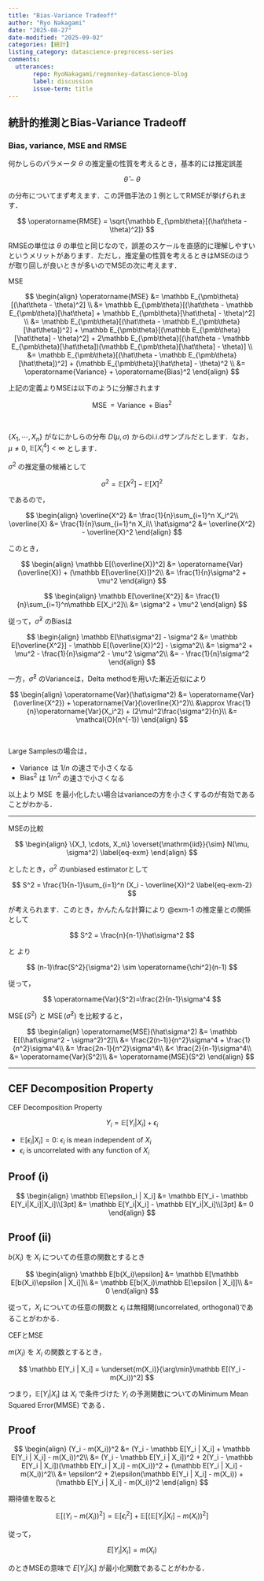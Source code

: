 ```yaml
---
title: "Bias-Variance Tradeoff"
author: "Ryo Nakagami"
date: "2025-08-27"
date-modified: "2025-09-02"
categories: [統計]
listing_category: datascience-preprocess-series
comments:
  utterances:
       repo: RyoNakagami/regmonkey-datascience-blog
       label: discussion
       issue-term: title
---
```


## 統計的推測とBias-Variance Tradeoff

### Bias, variance, MSE and RMSE

何かしらのパラメータ $\theta$ の推定量の性質を考えるとき，基本的には推定誤差 

$$
\hat\theta - \theta
$$ 

の分布についてまず考えます．この評価手法の１例としてRMSEが挙げられます．

$$
\operatorname{RMSE} = \sqrt{\mathbb E_{\pmb\theta}[(\hat\theta - \theta)^2]}
$$

RMSEの単位は $\theta$ の単位と同じなので，誤差のスケールを直感的に理解しやすいというメリットがあります．ただし，推定量の性質を考えるときはMSEのほうが取り回しが良いときが多いのでMSEの次に考えます．


::: {#def- .custom_problem .blog-custom-border}
[MSE]{.def-title}

:::{.math-scroll}
$$
\begin{align}
\operatorname{MSE}
  &= \mathbb E_{\pmb\theta}[(\hat\theta - \theta)^2] \\
  &= \mathbb E_{\pmb\theta}[(\hat\theta - \mathbb E_{\pmb\theta}[\hat\theta] + \mathbb E_{\pmb\theta}[\hat\theta] - \theta)^2] \\
  &= \mathbb E_{\pmb\theta}[(\hat\theta - \mathbb E_{\pmb\theta}[\hat\theta])^2] + \mathbb E_{\pmb\theta}[(\mathbb E_{\pmb\theta}[\hat\theta] - \theta)^2] + 2\mathbb E_{\pmb\theta}[(\hat\theta - \mathbb E_{\pmb\theta}[\hat\theta])(\mathbb E_{\pmb\theta}[\hat\theta] - \theta)] \\
  &= \mathbb E_{\pmb\theta}[(\hat\theta - \mathbb E_{\pmb\theta}[\hat\theta])^2] + (\mathbb E_{\pmb\theta}[\hat\theta] - \theta)^2 \\
  &= \operatorname{Variance} + \operatorname{Bias}^2
\end{align}
$$
:::

:::

上記の定義よりMSEは以下のように分解されます

$$
\operatorname{MSE} = \operatorname{Variance} + \operatorname{Bias}^2
$$


::: {#exm-1 .custom_problem }
<br>

$\{X_1, \cdots, X_n\}$ がなにかしらの分布 $D(\mu, \sigma)$ からのi.i.dサンプルだとします．なお，$\mu\neq 0$, $\mathbb E[X_i^4] < \infty$ とします．

$\sigma^2$ の推定量の候補として

$$
\sigma^2 = \mathbb E[X^2] - \mathbb E[X]^2
$$

であるので，

$$
\begin{align}
\overline{X^2} &= \frac{1}{n}\sum_{i=1}^n X_i^2\\
\overline{X} &= \frac{1}{n}\sum_{i=1}^n X_i\\
\hat\sigma^2 &= \overline{X^2} - \overline{X}^2
\end{align}
$$

このとき，

$$
\begin{align}
\mathbb E[(\overline{X})^2]
  &= \operatorname{Var}(\overline{X}) + (\mathbb E[\overline{X}])^2\\
  &= \frac{1}{n}\sigma^2 + \mu^2
\end{align}
$$

$$
\begin{align}
\mathbb E[\overline{X^2}]
  &= \frac{1}{n}\sum_{i=1}^n\mathbb E[X_i^2]\\
  &= \sigma^2 + \mu^2
\end{align}
$$

従って，$\hat\sigma^2$ のBiasは

$$
\begin{align}
\mathbb E[\hat\sigma^2] - \sigma^2
  &= \mathbb E[\overline{X^2}] - \mathbb E[(\overline{X})^2] - \sigma^2\\
  &= \sigma^2 + \mu^2 - \frac{1}{n}\sigma^2 - \mu^2 \sigma^2\\
  &= - \frac{1}{n}\sigma^2
\end{align}
$$

一方，$\hat\sigma^2$ のVarianceは，Delta methodを用いた漸近近似により

$$
\begin{align}
\operatorname{Var}(\hat\sigma^2)
  &= \operatorname{Var}(\overline{X^2}) + \operatorname{Var}(\overline{X}^2)\\
  &\approx  \frac{1}{n}\operatorname{Var}(X_i^2) + (2\mu)^2\frac{\sigma^2}{n}\\
  &= \mathcal{O}(n^{-1})
\end{align}
$$

::: {#rem- .custom_problem  .blog-custom-border}
<br>

Large Samplesの場合は，

- $\operatorname{Variance}$ は $1/n$ の速さで小さくなる
- $\operatorname{Bias}^2$ は $1/n^2$ の速さで小さくなる

以上より $\operatorname{MSE}$ を最小化したい場合はvarianceの方を小さくするのが有効であることがわかる．

:::

:::
***

::: {#exm- .custom_problem }
[MSEの比較]{.def-title}

$$
\begin{align}
\{X_1, \cdots, X_n\} \overset{\mathrm{iid}}{\sim} N(\mu, \sigma^2) \label{eq-exm}
\end{align}
$$

としたとき，$\sigma^2$ のunbiased estimatorとして

$$
S^2 = \frac{1}{n-1}\sum_{i=1}^n (X_i - \overline{X})^2 \label{eq-exm-2}
$$

が考えられます．このとき，かんたんな計算により @exm-1 の推定量との関係として

$$
S^2 = \frac{n}{n-1}\hat\sigma^2
$$

\eqref{eq-exm} と \eqref{eq-exm-2} より

$$
(n-1)\frac{S^2}{\sigma^2} \sim \operatorname{\chi^2}(n-1)
$$

従って，

$$
\operatorname{Var}(S^2)=\frac{2}{n-1}\sigma^4
$$

$\operatorname{MSE}(S^2)$ と $\operatorname{MSE}(\hat\sigma^2)$ を比較すると，

$$
\begin{align}
\operatorname{MSE}(\hat\sigma^2)
  &= \mathbb E[(\hat\sigma^2 - \sigma^2)^2]\\
  &= \frac{2(n-1)}{n^2}\sigma^4 + \frac{1}{n^2}\sigma^4\\
  &= \frac{2n-1}{n^2}\sigma^4\\
  &< \frac{2}{n-1}\sigma^4\\
  &= \operatorname{Var}(S^2)\\
  &= \operatorname{MSE}(S^2)
\end{align}
$$

:::
***

## CEF Decomposition Property

::: {#thm- .custom_problem  .blog-custom-border}
[CEF Decomposition Property]{.def-title}

$$
Y_i = \mathbb E[Y_i|X_i] + \epsilon_i
$$

:::{.roman-list}

- $\mathbb E[\epsilon_i | X_i] = 0$: $\epsilon_i$ is mean independent of $X_i$
- $\epsilon_i$ is uncorrelated with any function of $X_i$

:::

:::

::: {.callout-note collapse="false" icon=false}
## Proof (i)

$$
\begin{align}
\mathbb E[\epsilon_i | X_i]
  &= \mathbb E[Y_i - \mathbb E[Y_i|X_i]|X_i]\\[3pt]
  &= \mathbb E[Y_i|X_i] - \mathbb E[Y_i|X_i]\\[3pt]
  &= 0
\end{align}
$$

:::

::: {.callout-note collapse="false" icon=false}
## Proof (ii)

$b(X_i)$ を $X_i$ についての任意の関数とするとき

$$
\begin{align}
\mathbb E[b(X_i)\epsilon]
  &= \mathbb E[\mathbb E[b(X_i)\epsilon | X_i]]\\
  &= \mathbb E[b(X_i)\mathbb E[\epsilon | X_i]]\\
  &= 0
\end{align}
$$

従って，$X_i$ についての任意の関数と $\epsilon_i$ は無相関(uncorrelated, orthogonal)であることがわかる．

:::

::: {#thm- .custom_problem  .blog-custom-border}
[CEFとMSE]{.def-title}

$m(X_i)$ を $X_i$ の関数とするとき，

$$
\mathbb E[Y_i | X_i]
  = \underset{m(X_i)}{\arg\min}\mathbb E[(Y_i - m(X_i))^2]
$$

つまり，$\mathbb E[Y_i | X_i]$ は $X_i$ で条件づけた $Y_i$ の予測関数についてのMinimum Mean Squared Error(MMSE) である．

:::

::: {.callout-note collapse="false" icon=false}
## Proof

:::{.math-scroll}
$$
\begin{align}
(Y_i - m(X_i))^2
  &= (Y_i - \mathbb E[Y_i | X_i] + \mathbb E[Y_i | X_i] - m(X_i))^2\\
  &= (Y_i - \mathbb E[Y_i | X_i])^2 + 2(Y_i - \mathbb E[Y_i | X_i])(\mathbb E[Y_i | X_i] - m(X_i))^2 + (\mathbb E[Y_i | X_i] - m(X_i))^2\\
  &= \epsilon^2 + 2\epsilon(\mathbb E[Y_i | X_i] - m(X_i)) + (\mathbb E[Y_i | X_i] - m(X_i))^2
\end{align}
$$
:::

期待値を取ると

:::{.math-scroll}
$$
\mathbb E[(Y_i - m(X_i))^2] = \mathbb E[\epsilon_i^2] + \mathbb E[(\mathbb E[Y_i | X_i] - m(X_i))^2]
$$
:::

従って，

$$
E[Y_i | X_i] = m(X_i)
$$

のときMSEの意味で $E[Y_i | X_i]$ が最小化関数であることがわかる．

:::
